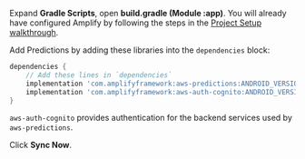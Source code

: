 Expand **Gradle Scripts**, open **build.gradle (Module :app)**. You will already have configured Amplify by following the steps in the [Project Setup walkthrough](/lib/project-setup/create-application).

Add Predictions by adding these libraries into the `dependencies` block:

```groovy
dependencies {
    // Add these lines in `dependencies`
    implementation 'com.amplifyframework:aws-predictions:ANDROID_VERSION'
    implementation 'com.amplifyframework:aws-auth-cognito:ANDROID_VERSION'
}
```

`aws-auth-cognito` provides authentication for the backend services used by `aws-predictions`.

Click **Sync Now**.
